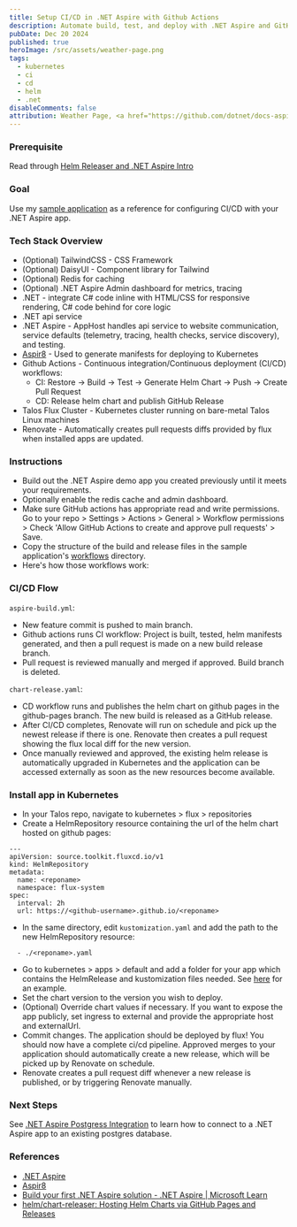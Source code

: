 ```yaml
---
title: Setup CI/CD in .NET Aspire with Github Actions
description: Automate build, test, and deploy with .NET Aspire and GitHub Actions.
pubDate: Dec 20 2024
published: true
heroImage: /src/assets/weather-page.png
tags:
  - kubernetes
  - ci
  - cd
  - helm
  - .net
disableComments: false
attribution: Weather Page, <a href="https://github.com/dotnet/docs-aspire/blob/f8159a16a8acdcb015648d35906e15364f311cc6/docs/get-started/media/weather-page.png">IEvangelist</a>, <a href="https://github.com/dotnet/docs-aspire/blob/main/LICENSE">MIT License</a>, via GitHub
---
```


### Prerequisite
Read through [Helm Releaser and .NET Aspire Intro](../../posts/deploy-aspire-app)

### Goal
Use my [sample application](https://github.com/granth7/etymo/tree/546e21e440e6295820908c53df2dfd735abe21c7) as a reference for configuring CI/CD with your .NET Aspire app.

### Tech Stack Overview

- (Optional) TailwindCSS - CSS Framework
- (Optional) DaisyUI - Component library for Tailwind
- (Optional) Redis for caching
- (Optional) .NET Aspire Admin dashboard for metrics, tracing
- .NET - integrate C# code inline with HTML/CSS for responsive rendering, C# code behind for core logic
- .NET api service
- .NET Aspire - AppHost handles api service to website communication, service defaults (telemetry, tracing, health checks, service discovery), and testing.
- [Aspir8](https://prom3theu5.github.io/aspirational-manifests/getting-started.html) - Used to generate manifests for deploying to Kubernetes
- Github Actions - Continuous integration/Continuous deployment (CI/CD) workflows:
	- CI: Restore -> Build -> Test -> Generate Helm Chart -> Push -> Create Pull Request
	- CD: Release helm chart and publish GitHub Release 
- Talos Flux Cluster - Kubernetes cluster running on bare-metal Talos Linux machines
- Renovate - Automatically creates pull requests diffs provided by flux when installed apps are updated. 

### Instructions
- Build out the .NET Aspire demo app you created previously until it meets your requirements.
- Optionally enable the redis cache and admin dashboard.
- Make sure GitHub actions has appropriate read and write permissions. Go to your repo > Settings > Actions > General > Workflow permissions > Check 'Allow GitHub Actions to create and approve pull requests' > Save.
- Copy the structure of the build and release files in the sample application's [workflows](https://github.com/granth7/etymo/tree/546e21e440e6295820908c53df2dfd735abe21c7/.github/workflows) directory.
- Here's how those workflows work:

### CI/CD Flow
`aspire-build.yml`:
- New feature commit is pushed to main branch.
- Github actions runs CI workflow: Project is built, tested, helm manifests generated, and then a pull request is made on a new build release branch.
- Pull request is reviewed manually and merged if approved. Build branch is deleted.

`chart-release.yaml`:
- CD workflow runs and publishes the helm chart on github pages in the github-pages branch. The new build is released as a GitHub release.
- After CI/CD completes, Renovate will run on schedule and pick up the newest release if there is one. Renovate then creates a pull request showing the flux local diff for the new version.
- Once manually reviewed and approved, the existing helm release is automatically upgraded in Kubernetes and the application can be accessed externally as soon as the new resources become available. 

### Install app in Kubernetes
- In your Talos repo, navigate to kubernetes > flux > repositories
- Create a HelmRepository resource containing the url of the helm chart hosted on github pages:
```
---
apiVersion: source.toolkit.fluxcd.io/v1
kind: HelmRepository
metadata:
  name: <reponame>
  namespace: flux-system
spec:
  interval: 2h
  url: https://<github-username>.github.io/<reponame>
```
- In the same directory, edit `kustomization.yaml` and add the path to the new HelmRepository resource:
```
  - ./<reponame>.yaml
```
- Go to kubernetes > apps > default and add a folder for your app which contains the HelmRelease and kustomization files needed. See [here](https://github.com/granth7/talos-flux-cluster/tree/0b028b66e38670904be9a8e6d27cd251d7e2f46e/kubernetes/apps/default/etymo) for an example.
- Set the chart version to the version you wish to deploy.
- (Optional) Override chart values if necessary. If you want to expose the app publicly, set ingress to external and provide the appropriate host and externalUrl.
- Commit changes. The application should be deployed by flux! You should now have a complete ci/cd pipeline. Approved merges to your application should automatically create a new release, which will be picked up by Renovate on schedule.
- Renovate creates a pull request diff whenever a new release is published, or by triggering Renovate manually. 

### Next Steps
See [.NET Aspire Postgress Integration](../../posts/aspire-postgres-integration) to learn how to connect to a .NET Aspire app to an existing postgres database.


### References 
- [.NET Aspire](https://learn.microsoft.com/en-us/dotnet/aspire/get-started/aspire-overview) 
- [Aspir8](https://prom3theu5.github.io/aspirational-manifests/getting-started.html)
- [Build your first .NET Aspire solution - .NET Aspire | Microsoft Learn](https://learn.microsoft.com/en-us/dotnet/aspire/get-started/build-your-first-aspire-app?pivots=visual-studio)
- [helm/chart-releaser: Hosting Helm Charts via GitHub Pages and Releases](https://github.com/helm/chart-releaser)
